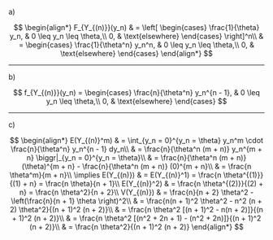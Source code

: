 a)

$$
\begin{align*}
    F_{Y_{(n)}}(y_n) & = \left[
    \begin{cases}
        \frac{1}{\theta} y_n, & 0 \leq y_n \leq \theta,\\
        0, & \text{elsewhere}
    \end{cases} \right]^n\\
    & =
    \begin{cases}
        \frac{1}{\theta^n} y_n^n, & 0 \leq y_n \leq \theta,\\
        0, & \text{elsewhere}
    \end{cases}
\end{align*}
$$

---

b)

$$
f_{Y_{(n)}}(y_n) =
\begin{cases}
    \frac{n}{\theta^n} y_n^{n - 1}, & 0 \leq y_n \leq \theta,\\
    0, & \text{elsewhere}
\end{cases}
$$

---

c)

$$
\begin{align*}
    E(Y_{(n)}^m) & = \int_{y_n = 0}^{y_n = \theta} y_n^m \cdot \frac{n}{\theta^n} y_n^{n - 1} dy_n\\
    & = \frac{n}{\theta^n (m + n)} y_n^{m + n} \biggr|_{y_n = 0}^{y_n = \theta}\\
    & = \frac{n}{\theta^n (m + n)} (\theta)^{m + n} - \frac{n}{\theta^n (m + n)} (0)^{m + n}\\
    & = \frac{n \theta^m}{m + n}\\
    \implies E(Y_{(n)}) & = E(Y_{(n)}^1) = \frac{n \theta^{(1)}}{(1) + n} = \frac{n \theta}{n + 1}\\
    E(Y_{(n)}^2) & = \frac{n \theta^{(2)}}{(2) + n} = \frac{n \theta^2}{n + 2}\\
    V(Y_{(n)}) & = \frac{n}{n + 2} \theta^2 - \left(\frac{n}{n + 1} \theta \right)^2\\
    & = \frac{n(n + 1)^2 \theta^2 - n^2 (n + 2) \theta^2}{(n + 1)^2 (n + 2)}\\
    & = \frac{n \theta^2 [(n + 1)^2 - n(n + 2)]}{(n + 1)^2 (n + 2)}\\
    & = \frac{n \theta^2 [(n^2 + 2n + 1) - (n^2 + 2n)]}{(n + 1)^2 (n + 2)}\\
    & = \frac{n \theta^2}{(n + 1)^2 (n + 2)}
\end{align*}
$$
